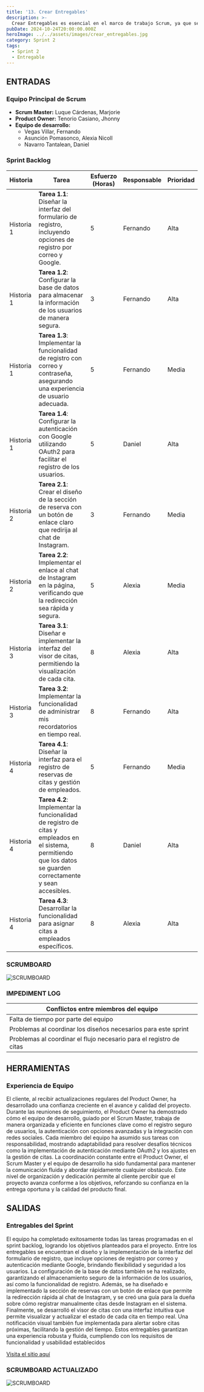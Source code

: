 ```yaml
---
title: '13. Crear Entregables'
description: >-
  Crear Entregables es esencial en el marco de trabajo Scrum, ya que se enfoca en la producción de incrementos funcionales y listos para su entrega al final de cada sprint. Estos entregables son el resultado de las historias de usuario completadas y las tareas asociadas, proporcionando valor tangible al cliente y retroalimentación temprana para posibles ajustes en el siguiente sprint.
pubDate: 2024-10-24T20:00:00.000Z
heroImage: ../../assets/images/crear_entregables.jpg
category: Sprint 2
tags:
  - Sprint 2
  - Entregable
---
```


## ENTRADAS

### Equipo Principal de Scrum

- **Scrum Master:** Luque Cárdenas, Marjorie
- **Product Owner:** Tenorio Casiano, Jhonny
- **Equipo de desarrollo:**
  <ul style={{ listStyleType: 'circle', paddingLeft: '20px' }}>
  	<li>Vegas Villar, Fernando</li>
  	<li>Asunción Pomasonco, Alexia Nicoll</li>
  	<li>Navarro Tantalean, Daniel</li>
  </ul>

### Sprint Backlog

| **Historia** | **Tarea**                                                                                                                                                         | **Esfuerzo (Horas)** | **Responsable** | **Prioridad** |
| ------------ | ----------------------------------------------------------------------------------------------------------------------------------------------------------------- | -------------------- | --------------- | ------------- |
| Historia 1   | **Tarea 1.1**: Diseñar la interfaz del formulario de registro, incluyendo opciones de registro por correo y Google.                                               | 5                    | Fernando        | Alta          |
| Historia 1   | **Tarea 1.2**: Configurar la base de datos para almacenar la información de los usuarios de manera segura.                                                        | 3                    | Fernando        | Alta          |
| Historia 1   | **Tarea 1.3**: Implementar la funcionalidad de registro con correo y contraseña, asegurando una experiencia de usuario adecuada.                                  | 5                    | Fernando        | Media         |
| Historia 1   | **Tarea 1.4**: Configurar la autenticación con Google utilizando OAuth2 para facilitar el registro de los usuarios.                                               | 5                    | Daniel          | Alta          |
| Historia 2   | **Tarea 2.1**: Crear el diseño de la sección de reserva con un botón de enlace claro que redirija al chat de Instagram.                                           | 3                    | Fernando        | Media         |
| Historia 2   | **Tarea 2.2**: Implementar el enlace al chat de Instagram en la página, verificando que la redirección sea rápida y segura.                                       | 5                    | Alexia          | Media         |
| Historia 3   | **Tarea 3.1**: Diseñar e implementar la interfaz del visor de citas, permitiendo la visualización de cada cita.                                                   | 8                    | Alexia          | Alta          |
| Historia 3   | **Tarea 3.2**: Implementar la funcionalidad de administrar mis recordatorios en tiempo real.                                                                      | 8                    | Fernando        | Alta          |
| Historia 4   | **Tarea 4.1**: Diseñar la interfaz para el registro de reservas de citas y gestión de empleados.                                                                  | 5                    | Fernando        | Media         |
| Historia 4   | **Tarea 4.2**: Implementar la funcionalidad de registro de citas y empleados en el sistema, permitiendo que los datos se guarden correctamente y sean accesibles. | 8                    | Daniel          | Alta          |
| Historia 4   | **Tarea 4.3**: Desarrollar la funcionalidad para asignar citas a empleados específicos.                                                                           | 8                    | Alexia          | Alta          |

### SCRUMBOARD

![SCRUMBOARD](../../assets/images/post23.jpeg)

### IMPEDIMENT LOG

| Conflictos entre miembros del equipo                                |
| ------------------------------------------------------------------- |
| Falta de tiempo por parte del equipo                                |
| Problemas al coordinar los diseños necesarios para este sprint      |
| Problemas al coordinar el flujo necesario para el registro de citas |

## HERRAMIENTAS

### Experiencia de Equipo

El cliente, al recibir actualizaciones regulares del Product Owner, ha desarrollado una confianza creciente en el avance y calidad del proyecto. Durante las reuniones de seguimiento, el Product Owner ha demostrado cómo el equipo de desarrollo, guiado por el Scrum Master, trabaja de manera organizada y eficiente en funciones clave como el registro seguro de usuarios, la autenticación con opciones avanzadas y la integración con redes sociales. Cada miembro del equipo ha asumido sus tareas con responsabilidad, mostrando adaptabilidad para resolver desafíos técnicos como la implementación de autenticación mediante OAuth2 y los ajustes en la gestión de citas. La coordinación constante entre el Product Owner, el Scrum Master y el equipo de desarrollo ha sido fundamental para mantener la comunicación fluida y abordar rápidamente cualquier obstáculo. Este nivel de organización y dedicación permite al cliente percibir que el proyecto avanza conforme a los objetivos, reforzando su confianza en la entrega oportuna y la calidad del producto final.

## SALIDAS

### Entregables del Sprint

El equipo ha completado exitosamente todas las tareas programadas en el sprint backlog, logrando los objetivos planteados para el proyecto. Entre los entregables se encuentran el diseño y la implementación de la interfaz del formulario de registro, que incluye opciones de registro por correo y autenticación mediante Google, brindando flexibilidad y seguridad a los usuarios. La configuración de la base de datos también se ha realizado, garantizando el almacenamiento seguro de la información de los usuarios, así como la funcionalidad de registro.
Además, se ha diseñado e implementado la sección de reservas con un botón de enlace que permite la redirección rápida al chat de Instagram, y se creó una guía para la dueña sobre cómo registrar manualmente citas desde Instagram en el sistema. Finalmente, se desarrolló el visor de citas con una interfaz intuitiva que permite visualizar y actualizar el estado de cada cita en tiempo real. Una notificación visual también fue implementada para alertar sobre citas próximas, facilitando la gestión del tiempo. Estos entregables garantizan una experiencia robusta y fluida, cumpliendo con los requisitos de funcionalidad y usabilidad establecidos

[Visita el sitio aquí](https://lienzolima.com/home)

### SCRUMBOARD ACTUALIZADO

![SCRUMBOARD](../../assets/images/post23.1.jpeg)

